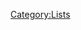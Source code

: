 {{CustomTabs
|tab1 = Overview
|tab2 = List
|tab3 = Event List
}}
{{Quests by Category List|Story Quests|no_h=1}}

[[Category:Lists]]